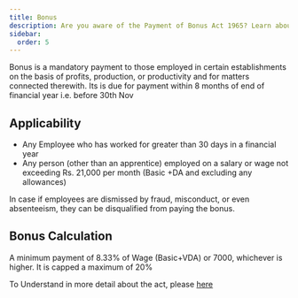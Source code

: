 ```yaml
---
title: Bonus
description: Are you aware of the Payment of Bonus Act 1965? Learn about eligibility, calculation, and rules regarding bonuses from Knighthood's write-up.
sidebar:
  order: 5
---
```


Bonus is a mandatory payment to those employed in certain establishments on the basis of profits, production, or productivity and for matters connected therewith. Its is due for payment within 8 months of end of financial year i.e. before 30th Nov

## Applicability

- Any Employee who has worked for greater than 30 days in a financial year
- Any person (other than an apprentice) employed on a salary or wage not exceeding Rs. 21,000 per month (Basic +DA and excluding any allowances)

In case if employees are dismissed by fraud, misconduct, or even absenteeism, they can be disqualified from paying the bonus.

## Bonus Calculation

A minimum payment of 8.33% of Wage (Basic+VDA) or 7000, whichever is higher. It is capped a maximum of 20% 

To Understand in more detail about the act, please [here](https://www.datocms-assets.com/40521/1625827321-payment-of-bonus-act-1965.pdf)
